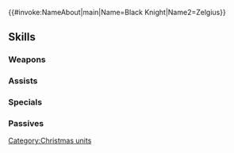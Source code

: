{{#invoke:NameAbout|main|Name=Black Knight|Name2=Zelgius}}{{HeroPage Tabs}}
{{Hero Infobox
|Name=Black Knight
|Title=The Night's Blade
|WeaponType=Green Axe
|MoveType=Armored
|Origin=Fire Emblem: Path of Radiance
|Gender=Male
|actorEN=Robert Clotworthy
|actorJP=間島淳司
|artist=山田孝太郎
|additionDate=December 16, 2022
|releaseDate=December 16, 2022
|cv1=8
|cv2=4900100
|TagID=冬祭漆黒の騎士
|InternalID=891
|Properties=special
|description=One of Daein's Four Riders. What could have brought him to the festival? None can say. Appears in Fire Emblem: Path of Radiance.
}}
{{Stats Page
|Lv1HP=19|Lv1ATK=11|Lv1SPD=14|Lv1DEF=9|Lv1RES=6
|GRHP=55|GRATK=75|GRSPD=70|GRDEF=60|GRRES=55
}}
==Skills==
===Weapons===
{{Weapons Table
|weapon1=Iron Axe
|weapon1Default=1
|weapon1Unlock=1
|weapon2=Steel Axe
|weapon2Default=2
|weapon2Unlock=2
|weapon3=Silver Axe
|weapon3Default=4
|weapon3Unlock=3
|weapon4=Solemn Axe
|weapon4Default=5
|weapon4Unlock=5
}}
===Assists===
{{Assists Table}}
===Specials===
{{Specials Table
|special1=New Moon
|special1Default=4
|special1Unlock=3
|special2=Luna
|special2Unlock=4
|special3=Black Luna
|special3Unlock=5
}}
===Passives===
{{Passives Table
|passiveA1=Distant Counter
|passiveA2=Distant Dart
|passiveA1Unlock=4
|passiveA2Unlock=5
|passiveB1=Special Fighter 1
|passiveB2=Special Fighter 2
|passiveB3=Special Fighter 3
|passiveB4=Special Fighter 4
|passiveB1Unlock=2
|passiveB2Unlock=3
|passiveB3Unlock=4
|passiveB4Unlock=5
|passiveC1=D/R Far Save 1
|passiveC2=D/R Far Save 2
|passiveC3=D/R Far Save 3
|passiveC1Unlock=1
|passiveC2Unlock=2
|passiveC3Unlock=4
}}
{{Heroes Navbox}}
[[Category:Christmas units]]
